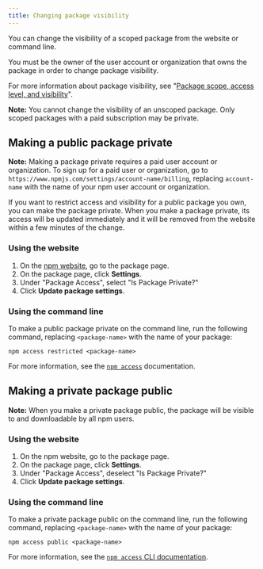 ```yaml
---
title: Changing package visibility
---
```


You can change the visibility of a scoped package from the website or command line.

You must be the owner of the user account or organization that owns the package in order to change package visibility.

For more information about package visibility, see "[Package scope, access level, and visibility][pkg-viz]".

<Note>

**Note:** You cannot change the visibility of an unscoped package. Only scoped packages with a paid subscription may be private.

</Note>

## Making a public package private

<Note>

**Note:** Making a package private requires a paid user account or organization. To sign up for a paid user or organization, go to `https://www.npmjs.com/settings/account-name/billing`, replacing `account-name` with the name of your npm user account or organization.

</Note>

If you want to restrict access and visibility for a public package you own, you can make the package private. When you make a package private, its access will be updated immediately and it will be removed from the website within a few minutes of the change.

### Using the website

1. On the [npm website][npmjs-com], go to the package page.
2. On the package page, click **Settings**.
3. Under "Package Access", select "Is Package Private?"
4. Click **Update package settings**.

### Using the command line

To make a public package private on the command line, run the following command, replacing `<package-name>` with the name of your package:

```
npm access restricted <package-name>
```

For more information, see the <a href="https://docs.npmjs.com/cli-documentation/access">`npm access`</a> documentation.

## Making a private package public

<Note>

**Note:** When you make a private package public, the package will be visible to and downloadable by all npm users.

</Note>

### Using the website

1. On the npm website, go to the package page.
2. On the package page, click **Settings**.
3. Under "Package Access", deselect "Is Package Private?"
4. Click **Update package settings**.

### Using the command line

To make a private package public on the command line, run the following command, replacing `<package-name>` with the name of your package:

```
npm access public <package-name>
```

For more information, see the [`npm access` CLI documentation][access-cli].


[contact-support]: https://www.npmjs.com/support
[pkg-viz]: package-scope-access-level-and-visibility
[npmjs-com]: https://npmjs.com
[access-cli]: /cli/access
